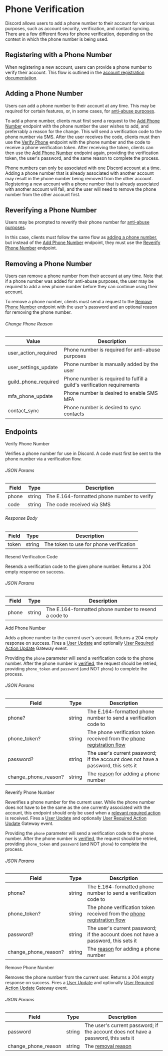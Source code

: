 # Phone Verification

Discord allows users to add a phone number to their account for various purposes, such as account security, verification, and contact syncing.
There are a few different flows for phone verification, depending on the context in which the phone number is being used.

## Registering with a Phone Number

When registering a new account, users can provide a phone number to verify their account. This flow is outlined in the [account registration documentation](/authentication#phone-registration).

## Adding a Phone Number

Users can add a phone number to their account at any time. This may be required for certain features, or, in some cases, for [anti-abuse purposes](/resources/user#required-action-type).

To add a phone number, clients must first send a request to the [Add Phone Number](#add-phone-number) endpoint with the phone number the user wishes to add, and preferrably a reason for the change. This will send a verification code to the phone number via SMS.
After the user receives the code, clients must then use the [Verify Phone](#verify-phone-number) endpoint with the phone number and the code to receive a phone verification token.
After receiving the token, clients can then use the [Add Phone Number](#add-phone-number) endpoint again, providing the verification token, the user's password, and the same reason to complete the process.

<Alert type="info">

Phone numbers can only be associated with one Discord account at a time. Adding a phone number that is already associated with another account may result in the phone number being removed from the other account.
Registering a new account with a phone number that is already associated with another account will fail, and the user will need to remove the phone number from the other account first.

</Alert>

## Reverifying a Phone Number

Users may be prompted to reverify their phone number for [anti-abuse purposes](/resources/user#required-action-type).

In this case, clients must follow the same flow as [adding a phone number](#adding-a-phone-number), but instead of the [Add Phone Number](#add-phone-number) endpoint, they must use the [Reverify Phone Number](#reverify-phone-number) endpoint.

## Removing a Phone Number

Users can remove a phone number from their account at any time. Note that if a phone number was added for anti-abuse purposes, the user may be required to add a new phone number before they can continue using their account.

To remove a phone number, clients must send a request to the [Remove Phone Number](#remove-phone-number) endpoint with the user's password and an optional reason for removing the phone number.

###### Change Phone Reason

| Value                | Description                                                             |
| -------------------- | ----------------------------------------------------------------------- |
| user_action_required | Phone number is required for anti-abuse purposes                        |
| user_settings_update | Phone number is manually added by the user                              |
| guild_phone_required | Phone number is required to fulfill a guild's verification requirements |
| mfa_phone_update     | Phone number is desired to enable SMS MFA                               |
| contact_sync         | Phone number is desired to sync contacts                                |

## Endpoints

<RouteHeader method="POST" url="/phone-verifications/verify" unauthenticated>
  Verify Phone Number
</RouteHeader>

Verifies a phone number for use in Discord. A code must first be sent to the phone number via a verification flow.

###### JSON Params

| Field | Type   | Description                                |
| ----- | ------ | ------------------------------------------ |
| phone | string | The E.164-formatted phone number to verify |
| code  | string | The code received via SMS                  |

###### Response Body

| Field | Type   | Description                             |
| ----- | ------ | --------------------------------------- |
| token | string | The token to use for phone verification |

<RouteHeader method="POST" url="/phone-verifications/resend" unauthenticated>
  Resend Verification Code
</RouteHeader>

Resends a verification code to the given phone number. Returns a 204 empty response on success.

###### JSON Params

| Field | Type   | Description                                          |
| ----- | ------ | ---------------------------------------------------- |
| phone | string | The E.164-formatted phone number to resend a code to |

<RouteHeader method="POST" url="/users/@me/phone">
  Add Phone Number
</RouteHeader>

Adds a phone number to the current user's account. Returns a 204 empty response on success. Fires a [User Update](/topics/gateway-events#user-update) and optionally [User Required Action Update](/topics/gateway-events#user-required-action-update) Gateway event.

<Alert type="info">

Providing the `phone` parameter will send a verification code to the phone number. After the phone number is [verified](#verify-phone-number), the request should be retried, providing `phone_token` and `password` (and NOT `phone`) to complete the process.

</Alert>

###### JSON Params

| Field                | Type   | Description                                                                                      |
| -------------------- | ------ | ------------------------------------------------------------------------------------------------ |
| phone?               | string | The E.164-formatted phone number to send a verification code to                                  |
| phone_token?         | string | The phone verification token received from the [phone registration flow](#adding-a-phone-number) |
| password?            | string | The user's current password; if the account does not have a password, this sets it               |
| change_phone_reason? | string | The [reason](#change-phone-reason) for adding a phone number                                     |

<RouteHeader method="POST" url="/users/@me/phone/reverify">
  Reverify Phone Number
</RouteHeader>

Reverifies a phone number for the current user. While the phone number does not have to be the same as the one currently associated with the account, this endpoint should only be used when a [relevant required action](/resources/user#required-action-type) is received.
Fires a [User Update](/topics/gateway-events#user-update) and optionally [User Required Action Update](/topics/gateway-events#user-required-action-update) Gateway event.

<Alert type="info">

Providing the `phone` parameter will send a verification code to the phone number. After the phone number is [verified](#verify-phone-number), the request should be retried, providing `phone_token` and `password` (and NOT `phone`) to complete the process.

</Alert>

###### JSON Params

| Field                | Type   | Description                                                                                      |
| -------------------- | ------ | ------------------------------------------------------------------------------------------------ |
| phone?               | string | The E.164-formatted phone number to send a verification code to                                  |
| phone_token?         | string | The phone verification token received from the [phone registration flow](#adding-a-phone-number) |
| password?            | string | The user's current password; if the account does not have a password, this sets it               |
| change_phone_reason? | string | The [reason](#change-phone-reason) for adding a phone number                                     |

<RouteHeader method="DELETE" url="/users/@me/phone" mfa>
  Remove Phone Number
</RouteHeader>

Removes the phone number from the current user. Returns a 204 empty response on success. Fires a [User Update](/topics/gateway-events#user-update) and optionally [User Required Action Update](/topics/gateway-events#user-required-action-update) Gateway event.

###### JSON Params

| Field               | Type   | Description                                                                        |
| ------------------- | ------ | ---------------------------------------------------------------------------------- |
| password            | string | The user's current password; if the account does not have a password, this sets it |
| change_phone_reason | string | The [removal reason](#change-phone-reason)                                         |
